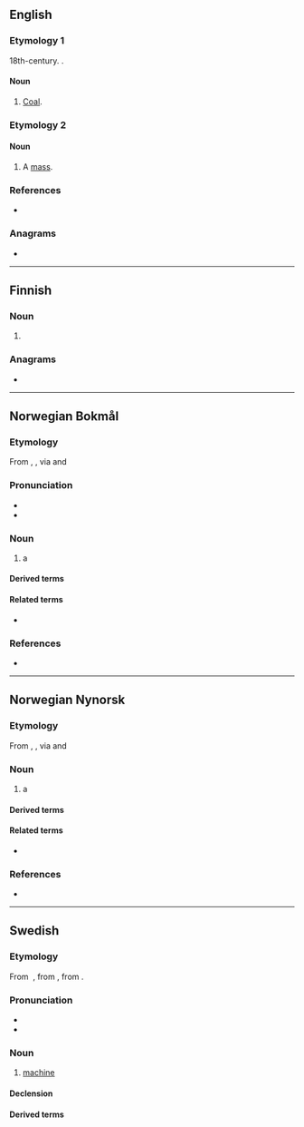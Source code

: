==English==

===Etymology 1===
18th-century.  {{unk.|en|title=Etymology unknown}}.

====Noun====
{{en-noun|-}}

# {{lb|en|thieves' cant}} [[coal|Coal]].

===Etymology 2===
{{suffix|mass|kin|lang=en}}

====Noun====
{{en-noun}}

# {{lb|en|Christianity}} A [[mass]].

===References===
* {{R:The Routledge Dictionary of Historical Slang}}

===Anagrams===
* {{anagrams|en|Makins|kamsin|mikans}}

----

==Finnish==

===Noun===
{{head|fi|noun form}}

# {{fi-form of|case=genitive|pl=singular|maski}}

===Anagrams===
* {{anagrams|fi|manksi}}

----

==Norwegian Bokmål==
{{wikipedia|lang=no}}

===Etymology===
From {{der|nb|grc|μαχανά}}, {{m|grc|μηχανή}}, via {{der|nb|la|machina}} and {{der|nb|fr|machine}}

===Pronunciation===
* {{IPA|/mɑʂiːn/|lang=nb}}
* {{rhymes|iːn|lang=nb}}

===Noun===
{{nb-noun-m1}}

# a {{l|en|machine}}

====Derived terms====
{{der3-u|lang=nb
|blandemaskin
|datamaskin
|gravemaskin
|hullemaskin
|krigsmaskin
|maskingevær
|maskinist
|maskinkode
|maskinoversettelse
|maskinrom
|maskinsjef
|maskinvare
|oppvaskmaskin
|regnemaskin
|romaskin
|skrivemaskin
|stiftemaskin
|symaskin
|tjenermaskin
|vaskemaskin
|vertsmaskin
}}

====Related terms====
* {{l|nb|maskineri}}

===References===
* {{R:The Bokmål Dictionary}}

----

==Norwegian Nynorsk==
{{wikipedia|lang=nn}}

===Etymology===
From {{der|nn|grc|μαχανά}}, {{m|grc|μηχανή}}, via {{der|nn|la|machina}} and {{der|nb|fr|machine}}

===Noun===
{{nn-noun-m1}}

{{nn-noun-f1}}

# a {{l|en|machine}}

====Derived terms====
{{der3-u|lang=nn
|blandemaskin
|datamaskin
|gravemaskin
|krigsmaskin
|maskingevær
|maskinist
|maskinkode
|maskinrom
|maskinsjef
|maskinvare
|oppvaskmaskin
|romaskin
|skrivemaskin
|stiftemaskin
|symaskin
|vaskemaskin
}}

====Related terms====
* {{l|nn|maskineri}}

===References===
* {{R:The Nynorsk Dictionary}}

----

==Swedish==

===Etymology===
From {{etyl|fr|sv}} {{m|fr|machine}}, from {{etyl|la|sv}} {{m|la|machina}}, from {{etyl|grc|sv}} {{m|grc|μαχανά}}.

===Pronunciation===
* {{IPA|/maˈɧiːn/|lang=sv}}
* {{audio|Sv-maskin.ogg|audio|lang=sv}}

===Noun===
{{sv-noun|c}}

# [[machine]]

====Declension====
{{sv-infl-noun-c-er}}

====Derived terms====
{{compoundsee|sv}}